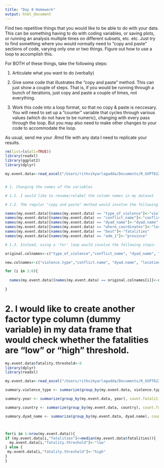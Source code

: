 ```yaml
---
title: "Day 8 Homework"
output: html_document
---
```


Find two repetitive things that you would like to be able to do with your data.  This can be something having to do with coding variables, or saving plots, or running an analysis multiple times on different subsets, etc. etc.  Just try to find something where you would normally need to "copy and paste" sections of code, varying only one or two things.  Figure out how to use a loop to accomplish this.  

For BOTH of these things, take the following steps:

1. Articulate what you want to do (verbally)

2. Give some code that illustrates the "copy and paste" method.  This can just show a couple of steps.  That is, if you would be running through a bunch of iterations, just copy and paste a couple of times, not everything.

3. Work this code into a loop format, so that no copy & paste is neccesary.  You will need to set up a "counter" variable that cycles through various values (which do not have to be numeric), changing with every pass through the loop.  But you may also need to make other changes to your code to accommodate the loop.

As usual, send me your .Rmd file with any data I need to replicate your results.

```r

rm(list=ls(all=TRUE))
library(readxl)
library(ggplot2)
library(dplyr)

my.event.data<-read_excel("/Users/rithvikyarlagadda/Documents/R_GVPT622/PSYC798/my_R_homework/day3/event_data.xlsx")[,c("year","type_of_violence","conflict_name","dyad_name","where_coordinates", "country","best","adm_1")] #subsetting those columns from the main dataset that is required for my project


# 1. Changing the names of the variables 

# 1.1. I would like to rename/relabel the column names in my dataset

# 1.2. THe regular "copy and paste" method would involve the following code: 

names(my.event.data)[names(my.event.data) == "type_of_violence"]<-"violence.type"
names(my.event.data)[names(my.event.data) == "conflict_name"]<-"conflict.name"
names(my.event.data)[names(my.event.data) == "dyad_name"]<-"dyad.name"
names(my.event.data)[names(my.event.data) == "where_coordinates"]<-"location.coordinates"
names(my.event.data)[names(my.event.data) == "best"]<-"fatalities"
names(my.event.data)[names(my.event.data) == "adm_1"]<-"province"

# 1.3. Instead, using a 'for' loop would involve the following steps: 

original.colnames<-c("type_of_violence","conflict_name", "dyad_name", "where_coordinates", "best", "adm_1")

new.colnames<-c("violence.type","conflict.name", "dyad.name", "location.coordinates", "fatalities", "province")

for (i in 1:6){
  
  names(my.event.data)[names(my.event.data) == original.colnames[i]]<-new.colnames[i]
  
}
```

# 2. I would like to create another factor type column (dummy variable) in my data frame that would check whether the fatalities are "low" or "high" threshold.    


```r

my.event.data$fatality.threshold<-0
library(dplyr)
library(readxl)

my.event.data<-read_excel("/Users/rithvikyarlagadda/Documents/R_GVPT622/PSYC798/my_R_homework/day3/event_data.xlsx")[,c("year","type_of_violence","conflict_name","dyad_name","where_coordinates", "country","best","adm_1")] #subsetting those columns from the main dataset that is required for my project

summary.violence_type <- summarize(group_by(my.event.data, violence.type), count.fatalities = sum(fatalities, na.rm=TRUE), count.event = sum(event.count, na.rm = TRUE), median.fatalities = median(fatalities, na.rm = TRUE), maximum.fatalities = max(fatalities, na.rm = TRUE)) #reshaped dataset to address part of my analysis

summary.year <- summarize(group_by(my.event.data, year), count.fatalities = sum(fatalities, na.rm=TRUE), count.event = sum(event.count, na.rm = TRUE), median.fatalities = median(fatalities, na.rm = TRUE), maximum.fatalities = max(fatalities, na.rm = TRUE)) #reshaped dataset to address part of my analysis

summary.country <- summarize(group_by(my.event.data, country), count.fatalities = sum(fatalities, na.rm=TRUE), count.event = sum(event.count, na.rm = TRUE), median.fatalities = median(fatalities, na.rm = TRUE), maximum.fatalities = max(fatalities, na.rm = TRUE)) #reshaped dataset to address part of my analysis

summary.dyad_name <- summarize(group_by(my.event.data, dyad.name), count.fatalities = sum(fatalities, na.rm=TRUE), count.event = sum(event.count, na.rm = TRUE), median.fatalities = median(fatalities, na.rm = TRUE), maximum.fatalities = max(fatalities, na.rm = TRUE)) #reshaped dataset to address part of my analysis



for(i in 1:nrow(my.event.data)){
if (my.event.data[i,"fatalities"]<=median(my.event.data$fatalities)){
  my.event.data[i,"fatality.threshold"]<-"low"
} else {
 my.event.data[i,"fatality.threshold"]<-"high"
} 
}


```

